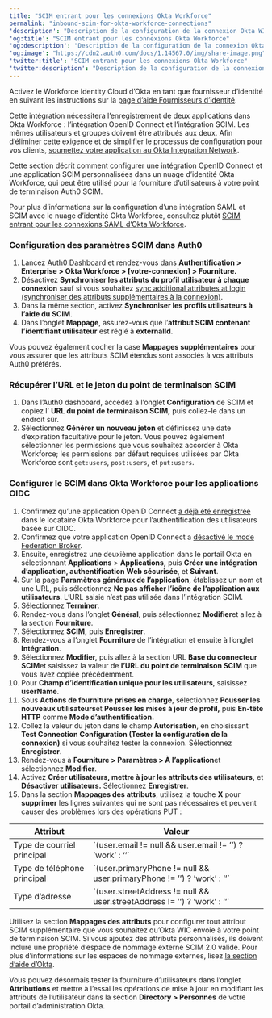 ```yaml
---
title: "SCIM entrant pour les connexions Okta Workforce"
permalink: "inbound-scim-for-okta-workforce-connections"
'description': "Description de la configuration de la connexion Okta WIC avec OpenID SCIM"
'og:title': "SCIM entrant pour les connexions Okta Workforce"
'og:description': "Description de la configuration de la connexion Okta WIC avec OpenID SCIM"
'og:image': "https://cdn2.auth0.com/docs/1.14567.0/img/share-image.png"
'twitter:title': "SCIM entrant pour les connexions Okta Workforce"
'twitter:description': "Description de la configuration de la connexion Okta WIC avec OpenID SCIM"
---
```


<Card title="Avant de commencer">

Activez le Workforce Identity Cloud d’Okta en tant que fournisseur d’identité en suivant les instructions sur la [page d’aide Fournisseurs d’identité](/docs/docs/fr-ca/authenticate/identity-providers/enterprise-identity-providers/okta).

Cette intégration nécessitera l’enregistrement de deux applications dans Okta Workforce : l’intégration OpenID Connect et l’intégration SCIM. Les mêmes utilisateurs et groupes doivent être attribués aux deux. Afin d’éliminer cette exigence et de simplifier le processus de configuration pour vos clients, [soumettez votre application au Okta Integration Network](https://developer.okta.com/docs/guides/submit-app-overview/%20).

</Card>

Cette section décrit comment configurer une intégration <Tooltip href="/docs/docs/fr-ca/glossary?term=openid" tip="OpenID
Norme ouverte d’authentification qui permet aux applications de vérifier l’identité des utilisateurs sans avoir à collecter leurs informations de connexion." cta="Voir le glossaire">OpenID</Tooltip> Connect et une application SCIM personnalisées dans un nuage d’identité Okta Workforce, qui peut être utilisé pour la fourniture d’utilisateurs à votre point de terminaison Auth0 SCIM.

Pour plus d’informations sur la configuration d’une intégration <Tooltip href="/docs/docs/fr-ca/glossary?term=security-assertion-markup-language" tip="Security Assertion Markup Language (SAML)
Protocole normalisé permettant à deux parties d’échanger des informations d’authentification sans mot de passe." cta="Voir le glossaire">SAML</Tooltip> et SCIM avec le nuage d’identité Okta Workforce, consultez plutôt [SCIM entrant pour les connexions SAML d’Okta Workforce](/docs/docs/fr-ca/authenticate/protocols/scim/inbound-scim-for-okta-workforce-saml-connections).

### Configuration des paramètres SCIM dans Auth0

1. Lancez [Auth0 Dashboard](https://manage.auth0.com/#/) et rendez-vous dans **Authentification > Enterprise > Okta Workforce > [votre-connexion] > Fourniture.**
2. Désactivez **Synchroniser les attributs du profil utilisateur à chaque connexion** sauf si vous souhaitez [sync additional attributes at login (synchroniser des attributs supplémentaires à la connexion)](/docs/docs/fr-ca/authenticate/protocols/scim/configure-inbound-scim).
3. Dans la même section, activez **Synchroniser les profils utilisateurs à l’aide du SCIM**.
4. Dans l’onglet **Mappage**, assurez-vous que l’**attribut SCIM contenant l’identifiant utilisateur** est réglé à **externalId**.

Vous pouvez également cocher la case **Mappages supplémentaires** pour vous assurer que les attributs SCIM étendus sont associés à vos attributs Auth0 préférés.

### Récupérer l’URL et le jeton du point de terminaison SCIM

1. Dans l’Auth0 dashboard, accédez à l’onglet **Configuration** de SCIM et copiez l’ **URL du point de terminaison SCIM,** puis collez-le dans un endroit sûr.
2. Sélectionnez **Générer un nouveau jeton** et définissez une date d’expiration facultative pour le jeton. Vous pouvez également sélectionner les permissions que vous souhaitez accorder à Okta Workforce; les permissions par défaut requises utilisées par Okta Workforce sont `get:users`, `post:users`, et `put:users`.

### Configurer le SCIM dans Okta Workforce pour les applications OIDC

1. Confirmez qu’une application OpenID Connect [a déjà été enregistrée](https://help.okta.com/en-us/content/topics/apps/apps_app_integration_wizard_oidc.htm) dans le locataire Okta Workforce pour l’authentification des utilisateurs basée sur OIDC.
2. Confirmez que votre application OpenID Connect a [désactivé le mode Federation Broker](https://help.okta.com/en-us/content/topics/apps/apps-fbm-main.htm).
3. Ensuite, enregistrez une deuxième application dans le portail Okta en sélectionnant **Applications** > **Applications,** puis **Créer une intégration d’application, authentification Web sécurisée**, et **Suivant**.
4. Sur la page **Paramètres généraux de l’application**, établissez un nom et une URL, puis sélectionnez **Ne pas afficher l’icône de l’application aux utilisateurs**. L’URL saisie n’est pas utilisée dans l’intégration SCIM.
5. Sélectionnez **Terminer**.
6. Rendez-vous dans l’onglet **Général**, puis sélectionnez **Modifier**et allez à la section **Fourniture**.
7. Sélectionnez **SCIM,** puis **Enregistrer**.
8. Rendez-vous à l’onglet **Fourniture** de l’intégration et ensuite à l’onglet **Intégration**.
9. Sélectionnez **Modifier,** puis allez à la section URL **Base du connecteur SCIM**et saisissez la valeur de **l’URL du point de terminaison SCIM** que vous avez copiée précédemment.
10. Pour **Champ d’identification unique pour les utilisateurs**, saisissez **userName**.
11. Sous **Actions de fourniture prises en charge**, sélectionnez **Pousser les nouveaux utilisateurs**et **Pousser les mises à jour de profil,** puis **En-tête HTTP** comme **Mode d’authentification.**
12. Collez la valeur du jeton dans le champ **Autorisation**, en choisissant **Test Connection Configuration (Tester la configuration de la connexion)** si vous souhaitez tester la connexion. Sélectionnez **Enregistrer**.
13. Rendez-vous à **Fourniture > Paramètres > À l’application**et sélectionnez **Modifier**.
14. Activez **Créer utilisateurs, mettre à jour les attributs des utilisateurs,** et **Désactiver utilisateurs.** Sélectionnez **Enregistrer**.
15. Dans la section **Mappages des attributs**, utilisez la touche **X** pour **supprimer** les lignes suivantes qui ne sont pas nécessaires et peuvent causer des problèmes lors des opérations PUT :

<table class="table"><thead>
<tr>
<th>Attribut</th>
<th>Valeur</th>
</tr>
</thead>
<tbody>
<tr>
<td>Type de courriel principal</td>
<td>`(user.email != null &amp;&amp; user.email != ’’) ? ’work’ : ‘’`</td>
</tr>
<tr>
<td>Type de téléphone principal</td>
<td>`(user.primaryPhone != null &amp;&amp; user.primaryPhone != ’’) ? ’work’ : ‘’`</td>
</tr>
<tr>
<td>Type d’adresse</td>
<td>`(user.streetAddress != null &amp;&amp; user.streetAddress != ’’) ? ’work’ : ‘’`</td>
</tr>
</tbody>
</table>

Utilisez la section **Mappages des attributs** pour configurer tout attribut SCIM supplémentaire que vous souhaitez qu’Okta WIC envoie à votre point de terminaison SCIM. Si vous ajoutez des attributs personnalisés, ils doivent inclure une propriété d’espace de nommage externe SCIM 2.0 valide. Pour plus d’informations sur les espaces de nommage externes, lisez [la section d’aide d’Okta](https://support.okta.com/help/s/article/Receiving-Invalid-externalNamespace-task-error-when-assigning-a-user-to-a-SCIMenabled-application).

Vous pouvez désormais tester la fourniture d’utilisateurs dans l’onglet **Attributions** et mettre à l’essai les opérations de mise à jour en modifiant les attributs de l’utilisateur dans la section **Directory > Personnes** de votre portail d’administration Okta.